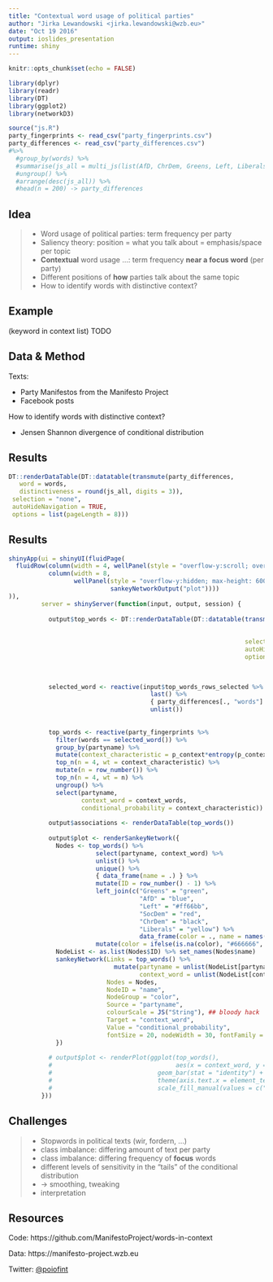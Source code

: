 ```yaml
---
title: "Contextual word usage of political parties"
author: "Jirka Lewandowski <jirka.lewandowski@wzb.eu>"
date: "Oct 19 2016"
output: ioslides_presentation
runtime: shiny
---
```


```r
knitr::opts_chunk$set(echo = FALSE)
```

```r
library(dplyr)
library(readr)
library(DT)
library(ggplot2)
library(networkD3)

source("js.R")
party_fingerprints <- read_csv("party_fingerprints.csv")
party_differences <- read_csv("party_differences.csv")
#%>%
  #group_by(words) %>%
  #summarise(js_all = multi_js(list(AfD, ChrDem, Greens, Left, Liberals, SocDem))) %>%
  #ungroup() %>%
  #arrange(desc(js_all)) %>%
  #head(n = 200) -> party_differences
```

## Idea

>- Word usage of political parties: term frequency per party
>- Saliency theory: position = what you talk about = emphasis/space per topic
>- **Contextual** word usage ...: term frequency **near a focus word** (per party)
>- Different positions of **how** parties talk about the same topic
>- How to identify words with distinctive context?

## Example

(keyword in context list) TODO

## Data & Method

Texts:

- Party Manifestos from the Manifesto Project
- Facebook posts

How to identify words with distinctive context?

- Jensen Shannon divergence of conditional distribution

## Results

```r
DT::renderDataTable(DT::datatable(transmute(party_differences,
   word = words,
   distinctiveness = round(js_all, digits = 3)),
 selection = "none",
 autoHideNavigation = TRUE,
 options = list(pageLength = 8)))
```

## Results

```r
shinyApp(ui = shinyUI(fluidPage(
  fluidRow(column(width = 4, wellPanel(style = "overflow-y:scroll; overflow-x:hidden; max-height: 600px", dataTableOutput("top_words"))),
           column(width = 8,
                  wellPanel(style = "overflow-y:hidden; max-height: 600px",
                            sankeyNetworkOutput("plot"))))
)),
         server = shinyServer(function(input, output, session) {
           
           output$top_words <- DT::renderDataTable(DT::datatable(transmute(party_differences,
                                                                           word = words),
                                                                           # distinctiveness = round(js_all, digits = 3)),
                                                                 selection = "single",
                                                                 autoHideNavigation = TRUE,
                                                                 options = list(lengthChange = FALSE,
                                                                                searching = FALSE,
                                                                                pageLength = 1000)))

           selected_word <- reactive(input$top_words_rows_selected %>%
                                       last() %>%
                                       { party_differences[., "words"] } %>%
                                       unlist())
           
           
           top_words <- reactive(party_fingerprints %>%
             filter(words == selected_word()) %>%
             group_by(partyname) %>%
             mutate(context_characteristic = p_context*entropy(p_context)) %>%
             top_n(n = 4, wt = context_characteristic) %>%
             mutate(n = row_number()) %>%
             top_n(n = 4, wt = n) %>%
             ungroup() %>%
             select(partyname,
                    context_word = context_words,
                    conditional_probability = context_characteristic))
           
           output$associations <- renderDataTable(top_words())
           
           output$plot <- renderSankeyNetwork({
             Nodes <- top_words() %>%
                        select(partyname, context_word) %>%
                        unlist() %>%
                        unique() %>%
                        { data_frame(name = .) } %>%
                        mutate(ID = row_number() - 1) %>%
                        left_join(c("Greens" = "green",
                                    "AfD" = "blue",
                                    "Left" = "#ff66bb",
                                    "SocDem" = "red",
                                    "ChrDem" = "black",
                                    "Liberals" = "yellow") %>%
                                    data_frame(color = ., name = names(.))) %>%
                        mutate(color = ifelse(is.na(color), "#666666", color))
             NodeList <- as.list(Nodes$ID) %>% set_names(Nodes$name)
             sankeyNetwork(Links = top_words() %>%
                             mutate(partyname = unlist(NodeList[partyname]),
                                    context_word = unlist(NodeList[context_word])),
                           Nodes = Nodes,
                           NodeID = "name",
                           NodeGroup = "color",
                           Source = "partyname",
                           colourScale = JS("String"), ## bloody hack
                           Target = "context_word",
                           Value = "conditional_probability",
                           fontSize = 20, nodeWidth = 30, fontFamily = "sans-serif")
             })
           
           # output$plot <- renderPlot(ggplot(top_words(),
           #                                  aes(x = context_word, y = conditional_probability, fill = partyname)) + 
           #                             geom_bar(stat = "identity") + 
           #                             theme(axis.text.x = element_text(angle = 90, hjust = 1)) +
           #                             scale_fill_manual(values = c("Greens" = "green", "AfD" = "blue", "Left" = "#ff66bb", "SocDem" = "red", "ChrDem" = "black", "Liberals" = "yellow")))
         }))
```

## Challenges

>- Stopwords in political texts (wir, fordern, ...)
>- class imbalance: differing amount of text per party
>- class imbalance: differing frequency of **focus** words
>- different levels of sensitivity in the "tails" of the conditional distribution
>- -> smoothing, tweaking
>- interpretation

## Resources

Code: https://github.com/ManifestoProject/words-in-context

Data: https://manifesto-project.wzb.eu

Twitter: [@poiofint](https://twitter.com/poiofint)

